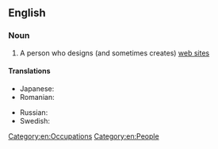 ==English==

===Noun===
{{en-noun}}

# {{lb|en|computing}} A person who designs (and sometimes creates) [[web site]]s

====Translations====
{{trans-top|person who designs and creates web sites}}
* Japanese: {{t|ja|ウェブデザイナー|tr=webu dezainā}}
* Romanian: {{t|ro|designer web|m}}
{{trans-mid}}
* Russian: {{t+|ru|веб-диза́йнер|m|tr=vɛb-dizájner}}
* Swedish: {{t+|sv|webbdesigner|c}}
{{trans-bottom}}

[[Category:en:Occupations]]
[[Category:en:People]]